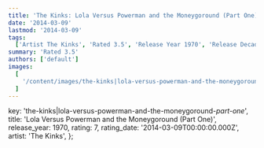 ```yaml
---
title: 'The Kinks: Lola Versus Powerman and the Moneygoround (Part One) (1970)'
date: '2014-03-09'
lastmod: '2014-03-09'
tags:
  ['Artist The Kinks', 'Rated 3.5', 'Release Year 1970', 'Release Decade 1970']
summary: 'Rated 3.5'
authors: ['default']
images:
  [
    '/content/images/the-kinks|lola-versus-powerman-and-the-moneygoround-_part-one_.jpg',
  ]
---
```


  key: 'the-kinks|lola-versus-powerman-and-the-moneygoround-_part-one_',
  title: 'Lola Versus Powerman and the Moneygoround (Part One)',
  release_year: 1970,
  rating: 7,
  rating_date: '2014-03-09T00:00:00.000Z',
  artist: 'The Kinks',
};

<MusicRating data={data} />
